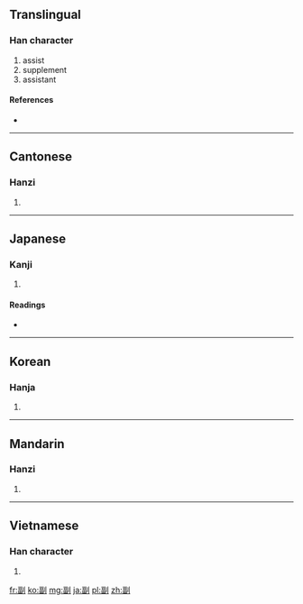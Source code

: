 ==Translingual==
{{stroke order}}

===Han character===
{{Han char|rn=18|rad=刀|as=09|sn=11|four=1260<sub>0</sub>|canj=一田中弓 (MWLN)|ids=⿰[[畐]][[刂]]}}

# assist
# supplement
# assistant

====References====
* {{Han ref|kx=0142.230|dkj=02097|dj=0322.080|hdz=10347.160|uh=526F|ud=21103|bh=B0C6|bd=45254}}

----

==Cantonese==

===Hanzi===
{{yue-hanzi|jyut=|y=fu3}}

# {{defn|Cantonese|sort=刀09}}

----

==Japanese==

===Kanji===
{{ja-kanji|grade=4|rs=刀09}}

# {{defn|Japanese|sort=刀09}}

====Readings====
* {{ja-readings|on=[[ふく]] (fuku)|kun=[[そう]] (sou), [[そえ]] (soe)}}

----

==Korean==

===Hanja===
{{ko-hanja|hangeul=[[부]], [[복]]|rv=bu, bok|mr=pu, pok}}

# {{defn|Korean|sort=刀09}}

----

==Mandarin==

===Hanzi===
{{cmn-hanzi|pin=[[fù]] ([[fu4]])|wg=fu<sup>4</sup>}}

# {{defn|Mandarin|sort=刀09}}

----

==Vietnamese==

===Han character===
{{vi-hantu|[[phó]], [[pho]]|rs=刀09}}

# {{defn|Vietnamese|sort=刀09}}

[[fr:副]]
[[ko:副]]
[[mg:副]]
[[ja:副]]
[[pl:副]]
[[zh:副]]